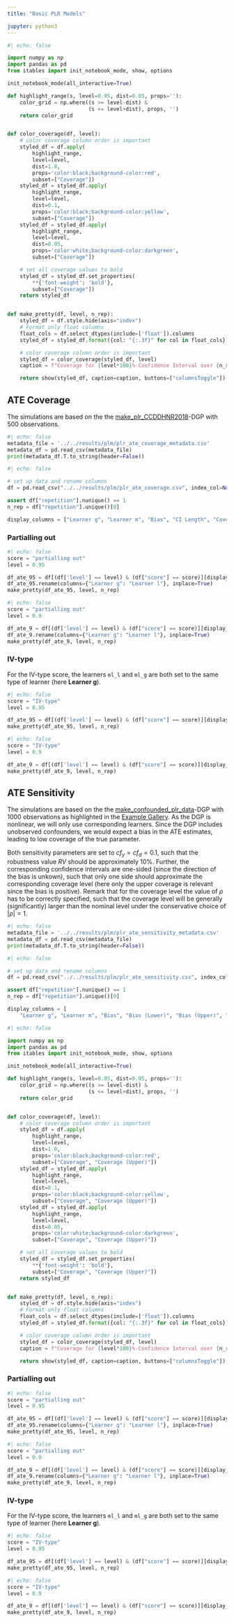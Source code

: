 ```yaml
---
title: "Basic PLR Models"

jupyter: python3
---
```


```python
#| echo: false

import numpy as np
import pandas as pd
from itables import init_notebook_mode, show, options

init_notebook_mode(all_interactive=True)

def highlight_range(s, level=0.95, dist=0.05, props=''):
    color_grid = np.where((s >= level-dist) &
                          (s <= level+dist), props, '')
    return color_grid


def color_coverage(df, level):
    # color coverage column order is important
    styled_df = df.apply(
        highlight_range,
        level=level,
        dist=1.0,
        props='color:black;background-color:red',
        subset=["Coverage"])
    styled_df = styled_df.apply(
        highlight_range,
        level=level,
        dist=0.1,
        props='color:black;background-color:yellow',
        subset=["Coverage"])
    styled_df = styled_df.apply(
        highlight_range,
        level=level,
        dist=0.05,
        props='color:white;background-color:darkgreen',
        subset=["Coverage"])

    # set all coverage values to bold
    styled_df = styled_df.set_properties(
        **{'font-weight': 'bold'},
        subset=["Coverage"])
    return styled_df


def make_pretty(df, level, n_rep):
    styled_df = df.style.hide(axis="index")
    # Format only float columns
    float_cols = df.select_dtypes(include=['float']).columns
    styled_df = styled_df.format({col: "{:.3f}" for col in float_cols})

    # color coverage column order is important
    styled_df = color_coverage(styled_df, level)
    caption = f"Coverage for {level*100}%-Confidence Interval over {n_rep} Repetitions"

    return show(styled_df, caption=caption, buttons=["columnsToggle"])
```

## ATE Coverage

The simulations are based on the  the [make_plr_CCDDHNR2018](https://docs.doubleml.org/stable/api/generated/doubleml.datasets.make_plr_CCDDHNR2018.html)-DGP with $500$ observations.

::: {.callout-note title="Metadata"  collapse="true"}

```python
#| echo: false
metadata_file = '../../results/plm/plr_ate_coverage_metadata.csv'
metadata_df = pd.read_csv(metadata_file)
print(metadata_df.T.to_string(header=False))
```

:::

```python
#| echo: false

# set up data and rename columns
df = pd.read_csv("../../results/plm/plr_ate_coverage.csv", index_col=None)

assert df["repetition"].nunique() == 1
n_rep = df["repetition"].unique()[0]

display_columns = ["Learner g", "Learner m", "Bias", "CI Length", "Coverage"]
```

### Partialling out

```python
#| echo: false
score = "partialling out"
level = 0.95

df_ate_95 = df[(df['level'] == level) & (df["score"] == score)][display_columns]
df_ate_95.rename(columns={"Learner g": "Learner l"}, inplace=True)
make_pretty(df_ate_95, level, n_rep)
```

```python
#| echo: false
score = "partialling out"
level = 0.9

df_ate_9 = df[(df['level'] == level) & (df["score"] == score)][display_columns]
df_ate_9.rename(columns={"Learner g": "Learner l"}, inplace=True)
make_pretty(df_ate_9, level, n_rep)
```

### IV-type

For the IV-type score, the learners `ml_l` and `ml_g` are both set to the same type of learner (here **Learner g**).

```python
#| echo: false
score = "IV-type"
level = 0.95

df_ate_95 = df[(df['level'] == level) & (df["score"] == score)][display_columns]
make_pretty(df_ate_95, level, n_rep)
```

```python
#| echo: false
score = "IV-type"
level = 0.9

df_ate_9 = df[(df['level'] == level) & (df["score"] == score)][display_columns]
make_pretty(df_ate_9, level, n_rep)
```

## ATE Sensitivity

The simulations are based on the  the [make_confounded_plr_data](https://docs.doubleml.org/stable/api/generated/doubleml.datasets.make_confounded_plr_data.html)-DGP with $1000$ observations as highlighted in the [Example Gallery](https://docs.doubleml.org/stable/examples/py_double_ml_sensitivity.html#). As the DGP is nonlinear, we will only use corresponding learners. Since the DGP includes unobserved confounders, we would expect a bias in the ATE estimates, leading to low coverage of the true parameter.

Both sensitivity parameters are set to $cf_y=cf_d=0.1$, such that the robustness value $RV$ should be approximately $10\%$.
Further, the corresponding confidence intervals are one-sided (since the direction of the bias is unkown), such that only one side should approximate the corresponding coverage level (here only the upper coverage is relevant since the bias is positive). Remark that for the coverage level the value of $\rho$ has to be correctly specified, such that the coverage level will be generally (significantly) larger than the nominal level under the conservative choice of $|\rho|=1$.

::: {.callout-note title="Metadata"  collapse="true"}

```python
#| echo: false
metadata_file = '../../results/plm/plr_ate_sensitivity_metadata.csv'
metadata_df = pd.read_csv(metadata_file)
print(metadata_df.T.to_string(header=False))
```

:::

```python
#| echo: false

# set up data and rename columns
df = pd.read_csv("../../results/plm/plr_ate_sensitivity.csv", index_col=None)

assert df["repetition"].nunique() == 1
n_rep = df["repetition"].unique()[0]

display_columns = [
    "Learner g", "Learner m", "Bias", "Bias (Lower)", "Bias (Upper)", "Coverage", "Coverage (Lower)", "Coverage (Upper)", "RV", "RVa"]
```

```python
#| echo: false

import numpy as np
import pandas as pd
from itables import init_notebook_mode, show, options

init_notebook_mode(all_interactive=True)

def highlight_range(s, level=0.95, dist=0.05, props=''):
    color_grid = np.where((s >= level-dist) &
                          (s <= level+dist), props, '')
    return color_grid


def color_coverage(df, level):
    # color coverage column order is important
    styled_df = df.apply(
        highlight_range,
        level=level,
        dist=1.0,
        props='color:black;background-color:red',
        subset=["Coverage", "Coverage (Upper)"])
    styled_df = styled_df.apply(
        highlight_range,
        level=level,
        dist=0.1,
        props='color:black;background-color:yellow',
        subset=["Coverage", "Coverage (Upper)"])
    styled_df = styled_df.apply(
        highlight_range,
        level=level,
        dist=0.05,
        props='color:white;background-color:darkgreen',
        subset=["Coverage", "Coverage (Upper)"])

    # set all coverage values to bold
    styled_df = styled_df.set_properties(
        **{'font-weight': 'bold'},
        subset=["Coverage", "Coverage (Upper)"])
    return styled_df


def make_pretty(df, level, n_rep):
    styled_df = df.style.hide(axis="index")
    # Format only float columns
    float_cols = df.select_dtypes(include=['float']).columns
    styled_df = styled_df.format({col: "{:.3f}" for col in float_cols})

    # color coverage column order is important
    styled_df = color_coverage(styled_df, level)
    caption = f"Coverage for {level*100}%-Confidence Interval over {n_rep} Repetitions"

    return show(styled_df, caption=caption, buttons=["columnsToggle"])
```

### Partialling out

```python
#| echo: false
score = "partialling out"
level = 0.95

df_ate_95 = df[(df['level'] == level) & (df["score"] == score)][display_columns]
df_ate_95.rename(columns={"Learner g": "Learner l"}, inplace=True)
make_pretty(df_ate_95, level, n_rep)
```

```python
#| echo: false
score = "partialling out"
level = 0.9

df_ate_9 = df[(df['level'] == level) & (df["score"] == score)][display_columns]
df_ate_9.rename(columns={"Learner g": "Learner l"}, inplace=True)
make_pretty(df_ate_9, level, n_rep)
```

### IV-type

For the IV-type score, the learners `ml_l` and `ml_g` are both set to the same type of learner (here **Learner g**).

```python
#| echo: false
score = "IV-type"
level = 0.95

df_ate_95 = df[(df['level'] == level) & (df["score"] == score)][display_columns]
make_pretty(df_ate_95, level, n_rep)
```

```python
#| echo: false
score = "IV-type"
level = 0.9

df_ate_9 = df[(df['level'] == level) & (df["score"] == score)][display_columns]
make_pretty(df_ate_9, level, n_rep)
```